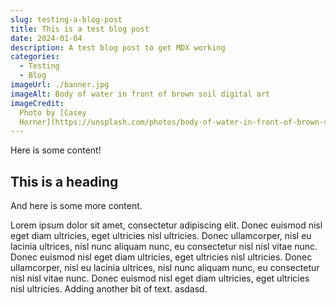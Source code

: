 ```yaml
---
slug: testing-a-blog-post
title: This is a test blog post
date: 2024-01-04
description: A test blog post to get MDX working
categories:
  - Testing
  - Blog
imageUrl: ./banner.jpg
imageAlt: Body of water in front of brown soil digital art
imageCredit:
  Photo by [Casey
  Horner](https://unsplash.com/photos/body-of-water-in-front-of-brown-soil-digital-art-0D8_tYHIy0o)
---
```


Here is some content!

## This is a heading

And here is some more content.

Lorem ipsum dolor sit amet, consectetur adipiscing elit. Donec euismod nisl eget
diam ultricies, eget ultricies nisl ultricies. Donec ullamcorper, nisl eu
lacinia ultrices, nisl nunc aliquam nunc, eu consectetur nisl nisl vitae nunc.
Donec euismod nisl eget diam ultricies, eget ultricies nisl ultricies. Donec
ullamcorper, nisl eu lacinia ultrices, nisl nunc aliquam nunc, eu consectetur
nisl nisl vitae nunc. Donec euismod nisl eget diam ultricies, eget ultricies
nisl ultricies. Adding another bit of text. asdasd.
